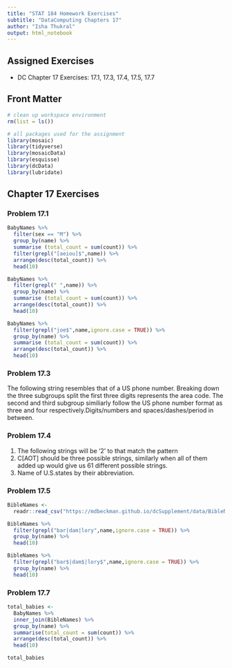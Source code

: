 ```yaml
---
title: "STAT 184 Homework Exercises" 
subtitle: "DataComputing Chapters 17"
author: "Isha Thukral"
output: html_notebook
---
```


## Assigned Exercises

- DC Chapter 17 Exercises: 17.1, 17.3, 17.4, 17.5, 17.7

## Front Matter

```r
# clean up workspace environment
rm(list = ls())

# all packages used for the assignment
library(mosaic)
library(tidyverse)
library(mosaicData)
library(esquisse)
library(dcData)
library(lubridate)
```

## Chapter 17 Exercises

### Problem 17.1
```r
BabyNames %>%
  filter(sex == "M") %>% 
  group_by(name) %>% 
  summarise (total_count = sum(count)) %>% 
  filter(grepl("[aeiou]$",name)) %>%
  arrange(desc(total_count)) %>% 
  head(10)
```
```r
BabyNames %>%
  filter(grepl(" ",name)) %>% 
  group_by(name) %>% 
  summarise (total_count = sum(count)) %>% 
  arrange(desc(total_count)) %>% 
  head(10)
```
```r
BabyNames %>%
  filter(grepl("joe$",name,ignore.case = TRUE)) %>% 
  group_by(name) %>% 
  summarise (total_count = sum(count)) %>% 
  arrange(desc(total_count)) %>% 
  head(10)
```

### Problem 17.3

The following string resembles that of a US phone number. Breaking down the three subgroups split the first three digits represents the area code. The second and third subgroup similiarly follow the US phone number format as three and four respectively.Digits/numbers and spaces/dashes/period in between.

### Problem 17.4

1. The following strings will be ‘2’ to that match the pattern
2. C[AOT] should be three possible strings, similarly when all of them added up would give us 61 different possible strings.
3. Name of U.S.states  by their abbreviation.

### Problem 17.5

```r
BibleNames <- 
  readr::read_csv("https://mdbeckman.github.io/dcSupplement/data/BibleNames.csv")
```

```r
BibleNames %>% 
  filter(grepl("bar|dam|lory",name,ignore.case = TRUE)) %>%
  group_by(name) %>% 
  head(10)
```
```r
BibleNames %>% 
  filter(grepl("bar$|dam$|lory$",name,ignore.case = TRUE)) %>%
  group_by(name) %>% 
  head(10)
```
### Problem 17.7

```r
total_babies <-
  BabyNames %>% 
  inner_join(BibleNames) %>% 
  group_by(name) %>% 
  summarise(total_count = sum(count)) %>% 
  arrange(desc(total_count)) %>% 
  head(10)
```

```r
total_babies
```

